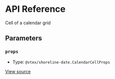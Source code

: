 # API Reference

Cell of a calendar grid

## Parameters

### `props`

- Type: `@vtex/shoreline-date.CalendarCellProps`

[View source](https://github.com/vtex/shoreline/blob/7b41b411d/packages/date/src/calendar/calendar-cell.tsx#L12)
